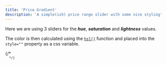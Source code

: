 ```yaml
---
title: 'Price Gradient'
description: 'A simple(ish) price range slider with some nice styling'
---
```






Here we are using 3 sliders for the _**hue**_, _**saturation**_ and _**lightness**_ values. 

The color is then calculated using the [`hsl()`](https://developer.mozilla.org/en-US/docs/Web/CSS/color_value/hsl()) function and
placed into the `style=""` property as a css variable.

<Demo name="Price Range" panel="css" client:visible>
  <PriceGradient client:visible />
</Demo>

{/* <Demo name="Demo of the Slider Styles" panel="css" client:visible>
  <Code slot="svelte" code={cleanImport(ColorPickerRaw)} lang="svelte" />
  <Code slot="css" code={ColorPickerCss} lang="css" />
</Demo> */}